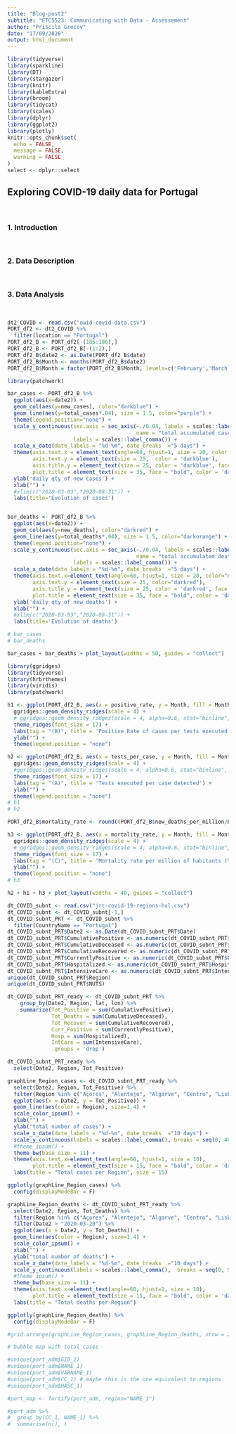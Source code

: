 ```yaml
---
title: "Blog-post2"
subtitle: "ETC5523: Communicating with Data - Assessement"
author: "Priscila Grecov"
date: "17/09/2020"
output: html_document
---
```


```r
library(tidyverse)
library(sparkline)
library(DT)
library(stargazer)
library(knitr)
library(kableExtra)
library(broom)
library(tidycat)
library(scales)
library(dplyr)
library(ggplot2)
library(plotly)
knitr::opts_chunk$set(
  echo = FALSE,
  message = FALSE,
  warning = FALSE
)
select <- dplyr::select
```


## Exploring COVID-19 daily data for Portugal

<br>  

### 1. Introduction 



<br> 

### 2. Data Description
  


<br> 

### 3. Data Analysis  



<br> 
  
```r
dt2_COVID <- read.csv("owid-covid-data.csv")
PORT_df2 <- dt2_COVID %>%
  filter(location == "Portugal") 
PORT_df2_B <- PORT_df2[-(185:186),]
PORT_df2_B <- PORT_df2_B[-(1:2),]
PORT_df2_B$date2 <- as.Date(PORT_df2_B$date)
PORT_df2_B$Month <- months(PORT_df2_B$date2)
PORT_df2_B$Month = factor(PORT_df2_B$Month, levels=c('February','March','April','May','June','July','August'))
```

```r
library(patchwork)

bar_cases <- PORT_df2_B %>%
  ggplot(aes(x=date2)) +
  geom_col(aes(y=new_cases), color="darkblue") + 
  geom_line(aes(y=total_cases*.04), size = 1.5, color="purple") +
  theme(legend.position="none") +
  scale_y_continuous(sec.axis = sec_axis(~./0.04, labels = scales::label_comma(), breaks=seq(0, 75000, 12500),
                                         name = "total accumulated cases"), 
                     labels = scales::label_comma()) +
  scale_x_date(date_labels = "%d-%m", date_breaks  ="5 days") +
  theme(axis.text.x = element_text(angle=60, hjust=1, size = 20, color = 'darkblue'),
        axis.text.y = element_text(size = 25,  color = 'darkblue'),
        axis.title.y = element_text(size = 25, color = 'darkblue', face = "bold"),
        plot.title = element_text(size = 35, face = "bold", color = 'darkblue')) +
  ylab('daily qty of new cases') +
  xlab("") +
  #xlim(c("2020-03-03","2020-08-31")) +
  labs(title='Evolution of cases')


bar_deaths <- PORT_df2_B %>%
  ggplot(aes(x=date2)) +
  geom_col(aes(y=new_deaths), color="darkred") + 
  geom_line(aes(y=total_deaths*.04), size = 1.5, color="darkorange") +
  theme(legend.position="none") +
  scale_y_continuous(sec.axis = sec_axis(~./0.04, labels = scales::label_comma(),
                                         name = "total accumulated deaths"), 
                     labels = scales::label_comma()) +
  scale_x_date(date_labels = "%d-%m", date_breaks  ="5 days") +
  theme(axis.text.x=element_text(angle=60, hjust=1, size = 20, color="darkred"),
        axis.text.y = element_text(size = 25, color="darkred"),
        axis.title.y = element_text(size = 25, color = 'darkred', face = "bold"),
        plot.title = element_text(size = 35, face = "bold", color = 'darkred')) +
  ylab('daily qty of new deaths') +
  xlab("") +
  #xlim(c("2020-03-03","2020-08-31")) +
  labs(title='Evolution of deaths')

# bar_cases
# bar_deaths

bar_cases + bar_deaths + plot_layout(widths = 50, guides = "collect")
```
```r
library(ggridges)
library(tidyverse)
library(hrbrthemes)
library(viridis)
library(patchwork)

h1 <- ggplot(PORT_df2_B, aes(x = positive_rate, y = Month, fill = Month)) + 
  ggridges::geom_density_ridges(scale = 4) +
  # ggridges::geom_density_ridges(scale = 4, alpha=0.6, stat="binline", bins=30) +
  theme_ridges(font_size = 17) + 
  labs(tag = "(B)", title = 'Positive Rate of cases per tests executed (%)') +
  ylab("") +
  theme(legend.position = "none")

h2 <- ggplot(PORT_df2_B, aes(x = tests_per_case, y = Month, fill = Month)) + 
  ggridges::geom_density_ridges(scale = 4) +
  #ggridges::geom_density_ridges(scale = 4, alpha=0.6, stat="binline", bins=20) +
  theme_ridges(font_size = 17) + 
  labs(tag = "(A)", title = 'Tests executed per case detected') +
  ylab("") +
  theme(legend.position = "none")
# h1
# h2

PORT_df2_B$mortality_rate <- round((PORT_df2_B$new_deaths_per_million/PORT_df2_B$new_cases_per_million)*100,2)

h3 <- ggplot(PORT_df2_B, aes(x = mortality_rate, y = Month, fill = Month)) + 
  ggridges::geom_density_ridges(scale = 4) +
  # ggridges::geom_density_ridges(scale = 4, alpha=0.6, stat="binline", bins=30) +
  theme_ridges(font_size = 17) + 
  labs(tag = "(C)", title = 'Mortality rate per million of habitants (%)') +
  ylab("") +
  theme(legend.position = "none")
# h3

h2 + h1 + h3 + plot_layout(widths = 40, guides = "collect")
```



```r
dt_COVID_subnt <- read.csv("jrc-covid-19-regions-hxl.csv")
dt_COVID_subnt <- dt_COVID_subnt[-1,]
dt_COVID_subnt_PRT <- dt_COVID_subnt %>%
  filter(CountryName == "Portugal") 
dt_COVID_subnt_PRT$Date2 <- as.Date(dt_COVID_subnt_PRT$Date)
dt_COVID_subnt_PRT$CumulativePositive <- as.numeric(dt_COVID_subnt_PRT$CumulativePositive)
dt_COVID_subnt_PRT$CumulativeDeceased <- as.numeric(dt_COVID_subnt_PRT$CumulativeDeceased)
dt_COVID_subnt_PRT$CumulativeRecovered <- as.numeric(dt_COVID_subnt_PRT$CumulativeRecovered)
dt_COVID_subnt_PRT$CurrentlyPositive <- as.numeric(dt_COVID_subnt_PRT$CurrentlyPositive)
dt_COVID_subnt_PRT$Hospitalized <- as.numeric(dt_COVID_subnt_PRT$Hospitalized)
dt_COVID_subnt_PRT$IntensiveCare <- as.numeric(dt_COVID_subnt_PRT$IntensiveCare)
unique(dt_COVID_subnt_PRT$Region)
unique(dt_COVID_subnt_PRT$NUTS)
```

```r
dt_COVID_subnt_PRT_ready <- dt_COVID_subnt_PRT %>%
    group_by(Date2, Region, lat, lon) %>%
    summarize(Tot_Positive = sum(CumulativePositive),
              Tot_Deaths = sum(CumulativeDeceased),
              Tot_Recover = sum(CumulativeRecovered),
              Curr_Positive = sum(CurrentlyPositive),
              Hosp = sum(Hospitalized),
              IntCare = sum(IntensiveCare),
              .groups = 'drop')

dt_COVID_subnt_PRT_ready %>%
  select(Date2, Region, Tot_Positive) 
```

```r

graphLine_Region_cases <- dt_COVID_subnt_PRT_ready %>%
  select(Date2, Region, Tot_Positive) %>%
  filter(Region %in% c("Açores", "Alentejo", "Algarve", "Centro", "Lisbon", "Madeira", "Norte")) %>%
  ggplot(aes(x = Date2, y = Tot_Positive)) +
  geom_line(aes(color = Region), size=1.4) +
  scale_color_ipsum() +
  xlab("") +
  ylab("total number of cases") +
  scale_x_date(date_labels = "%d-%m", date_breaks  ="10 days") +
  scale_y_continuous(labels = scales::label_comma(), breaks = seq(0, 40000, by=5000)) +
  #theme_ipsum() +
  theme_bw(base_size = 11) +
  theme(axis.text.x=element_text(angle=60, hjust=1, size = 10),
        plot.title = element_text(size = 15, face = "bold", color = 'darkblue')) +
  labs(title = "Total cases per Region", size = 15) 

ggplotly(graphLine_Region_cases) %>%
  config(displayModeBar = F)

graphLine_Region_deaths <- dt_COVID_subnt_PRT_ready %>%
  select(Date2, Region, Tot_Deaths) %>%
  filter(Region %in% c("Açores", "Alentejo", "Algarve", "Centro", "Lisbon", "Madeira", "Norte")) %>%
  filter(Date2 > "2020-03-20") %>%
  ggplot(aes(x = Date2, y = Tot_Deaths)) +
  geom_line(aes(color = Region), size=1.4) +
  scale_color_ipsum() +
  xlab("") +
  ylab("total number of deaths") +
  scale_x_date(date_labels = "%d-%m", date_breaks  ="10 days") +
  scale_y_continuous(labels = scales::label_comma(),  breaks = seq(0, 900, by=150)) +
  #theme_ipsum() +
  theme_bw(base_size = 11) +
  theme(axis.text.x=element_text(angle=60, hjust=1, size = 10),
        plot.title = element_text(size = 15, face = "bold", color = 'darkblue')) +
  labs(title = "Total deaths per Region") 

ggplotly(graphLine_Region_deaths) %>%
  config(displayModeBar = F)

#grid.arrange(graphLine_Region_cases, graphLine_Region_deaths, nrow = 2)
```

```r
# bubble map with total cases
```

```r
#unique(port_adm$GID_1)
#unique(port_adm$NAME_1)
#unique(port_adm$VARNAME_1)
#unique(port_adm$CC_1) # maybe this is the one equivalent to regions
#unique(port_adm$HASC_1)
```

```r
#port_map <- fortify(port_adm, region="NAME_1")

#port_adm %>%
#  group_by(CC_1, NAME_1) %>%
#  summarise(n(), )
```
